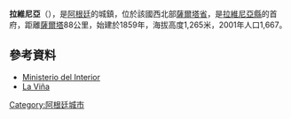 '''拉維尼亞'''（{{lang-es|La Viña}}），是[[阿根廷|阿根廷]]的城鎮，位於該國西北部[[薩爾塔省|薩爾塔省]]，是[[拉維尼亞縣|拉維尼亞縣]]的首府，距離[[薩爾塔|薩爾塔]]88公里，始建於1859年，海拔高度1,265米，2001年人口1,667。

==參考資料==
*[http://www.mininterior.gov.ar/ Ministerio del Interior] {{Wayback|url=http://www.mininterior.gov.ar/ |date=20140610230411 }} {{es icon}}
*[https://web.archive.org/web/20130410205746/http://www.xn--lavia-rta.gob.ar/ La Viña]

{{coord|25|27|S|65|35|W|region:AR-A_type:city(2958)_source:kolossus-dewiki|display=title}}

{{Argentina-geo-stub}}
[[Category:阿根廷城市|Category:阿根廷城市]]